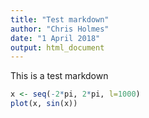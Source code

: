 ```yaml
---
title: "Test markdown"
author: "Chris Holmes"
date: "1 April 2018"
output: html_document
---
```


This is a test markdown


```r
x <- seq(-2*pi, 2*pi, l=1000)
plot(x, sin(x))

```
